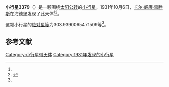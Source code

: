 {{Infobox planet
| bgcolour = #FFFFC0
| name = 3379 Oishi
| symbol = 
| image = 
| caption = 
| discovery = yes
| discovery_ref = 
| discoverer = [[卡尔·威廉·雷睦斯|卡尔·威廉·雷睦斯]]
| discovery_site = [[海德堡|海德堡]] 
| discovered = 1931年10月6日
| designations = yes
| mp_name = 
| named_after = 
| alt_names = 1931 TJ1/ 1964 YG / 1981 NQ / A906 WC
| mp_category = [[主带小行星|主带小行星]]
| orbit_ref = <ref name="a">[http://ssd.jpl.nasa.gov/sbdb.cgi?sstr=3379 3379 Oishi] {{Wayback|url=http://ssd.jpl.nasa.gov/sbdb.cgi?sstr=3379 |date=20200917160438 }}，小行星數據庫瀏覽器（JPL Small-Body Database Browser）－[[美国国家航空航天局|美国国家航空航天局]]喷气推进实验室</ref>
| epoch = 2456400.5 (2013年4月18日更新)
| aphelion = {{convert|2.663479397877569|AU|km|3|abbr=on|lk=out}}
| perihelion = {{convert|2.046561883009276|AU|km|3|abbr=on}}
| semimajor = {{convert|2.355020640443422|AU|km|3|abbr=on}}
| eccentricity = 0.130979216
| period = 1320.050371 [[日|日]]<br />3.61[[儒略年|儒略年]]
| avg_speed = 
| inclination = 2.850377609521951
| asc_node = 146.7801484817207
| mean_anomaly = 
| arg_peri = 303.9390065471509
| satellites = 
| physical_characteristics = yes
| dimensions = 
| mass = 
| density = 
| surface_grav = 
| escape_velocity = 
| sidereal_day = 
| axial_tilt = 
| pole_ecliptic_lat = 
| pole_ecliptic_lon = 
| albedo = 
| temperatures= 
| temp_name1 = 
| mean_temp_1 = 
| max_temp_1 = 
| temp_name2 = 
| max_temp_2 = 
| spectral_type = 
| abs_magnitude = 303.9390065471509
}}

'''小行星3379'''（{{lang-en|3379 Oishi}}）是一颗围绕[[太阳|太阳]][[公转|公转]]的[[小行星|小行星]]。1931年10月6日，[[卡尔·威廉·雷睦斯|卡尔·威廉·雷睦斯]]在海德堡发现了此天体<ref name="a" /><ref>{{cite news|title=小行星列表|url=http://cfa-www.harvard.edu/iau/lists/NumberedMPs.txt|accessdate=2013-07-08|newspaper=哈佛大学|archive-date=2008-05-17|archive-url=https://web.archive.org/web/20080517010638/http://cfa-www.harvard.edu/iau/lists/NumberedMPs.txt|dead-url=no}}</ref>。

这颗小行星的[[绝对星等|绝对星等]]为303.9390065471509等<ref name="a" />。

==参考文献==
{{reflist}}
{{Minor Planet Number|[[小行星3378|小行星3378]]|[[小行星3380|小行星3380]]}}

{{小天体}}

[[Category:小行星带天体|Category:小行星带天体]]
[[Category:1931年发现的小行星|Category:1931年发现的小行星]]

{{asteroid-stub}}